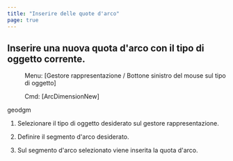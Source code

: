 ```yaml
---
title: "Inserire delle quote d'arco"
page: true
---
```

## Inserire una nuova quota d&#39;arco con il tipo di oggetto corrente.
 <Menu> Menu: [Gestore rappresentazione / Bottone sinistro del mouse sul tipo di oggetto] </Menu> 
<GeoDesigner> <Menu> Cmd: [ArcDimensionNew] </Menu> 
 <Placeholder>geodgm</Placeholder> </GeoDesigner>


1. Selezionare il tipo di oggetto desiderato sul gestore rappresentazione.

2. Definire il segmento d&#39;arco desiderato.

3. Sul segmento d&#39;arco selezionato viene inserita la quota d&#39;arco.



